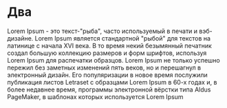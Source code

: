 # Два

Lorem Ipsum - это текст-"рыба", часто используемый в печати и вэб-дизайне. Lorem Ipsum является стандартной "рыбой" для текстов на латинице с начала XVI века. В то время некий безымянный печатник создал большую коллекцию размеров и форм шрифтов, используя Lorem Ipsum для распечатки образцов. Lorem Ipsum не только успешно пережил без заметных изменений пять веков, но и перешагнул в электронный дизайн. Его популяризации в новое время послужили публикация листов Letraset с образцами Lorem Ipsum в 60-х годах и, в более недавнее время, программы электронной вёрстки типа Aldus PageMaker, в шаблонах которых используется Lorem Ipsum
